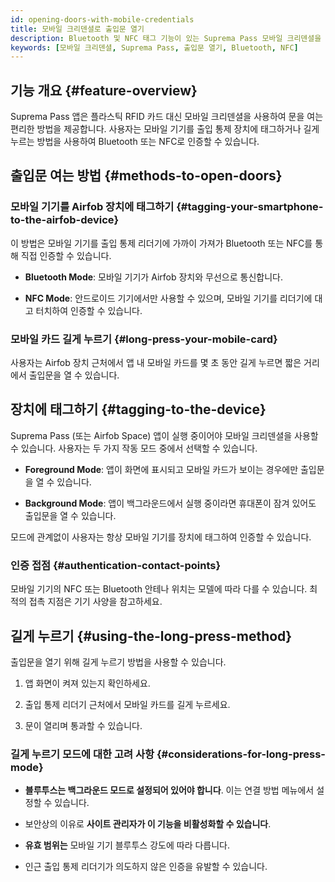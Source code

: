```yaml
---
id: opening-doors-with-mobile-credentials
title: 모바일 크리덴셜로 출입문 열기
description: Bluetooth 및 NFC 태그 기능이 있는 Suprema Pass 모바일 크리덴셜을 사용하여 문을 여는 방법, 포그라운드 및 백그라운드 모드 구성 방법, 핸즈프리 출입 기능 사용 방법을 안내합니다.
keywords: [모바일 크리덴셜, Suprema Pass, 출입문 열기, Bluetooth, NFC]
---
```



## 기능 개요 {#feature-overview}

Suprema Pass 앱은 플라스틱 RFID 카드 대신 모바일 크리덴셜을 사용하여 문을 여는 편리한 방법을 제공합니다. 사용자는 모바일 기기를 출입 통제 장치에 태그하거나 길게 누르는 방법을 사용하여 Bluetooth 또는 NFC로 인증할 수 있습니다.

<CustomerNote />


## 출입문 여는 방법 {#methods-to-open-doors}

### 모바일 기기를 Airfob 장치에 태그하기 {#tagging-your-smartphone-to-the-airfob-device}

이 방법은 모바일 기기를 출입 통제 리더기에 가까이 가져가 Bluetooth 또는 NFC를 통해 직접 인증할 수 있습니다.

* **Bluetooth Mode**: 모바일 기기가 Airfob 장치와 무선으로 통신합니다.

* **NFC Mode**: 안드로이드 기기에서만 사용할 수 있으며, 모바일 기기를 리더기에 대고 터치하여 인증할 수 있습니다.

### 모바일 카드 길게 누르기 {#long-press-your-mobile-card}

사용자는 Airfob 장치 근처에서 앱 내 모바일 카드를 몇 초 동안 길게 누르면 짧은 거리에서 출입문을 열 수 있습니다.


## 장치에 태그하기 {#tagging-to-the-device}

Suprema Pass (또는 Airfob Space) 앱이 실행 중이어야 모바일 크리덴셜을 사용할 수 있습니다. 사용자는 두 가지 작동 모드 중에서 선택할 수 있습니다.

* **Foreground Mode**: 앱이 화면에 표시되고 모바일 카드가 보이는 경우에만 출입문을 열 수 있습니다.

* **Background Mode**: 앱이 백그라운드에서 실행 중이라면 휴대폰이 잠겨 있어도 출입문을 열 수 있습니다.

모드에 관계없이 사용자는 항상 모바일 기기를 장치에 태그하여 인증할 수 있습니다.

### 인증 접점 {#authentication-contact-points}

모바일 기기의 NFC 또는 Bluetooth 안테나 위치는 모델에 따라 다를 수 있습니다. 최적의 접촉 지점은 기기 사양을 참고하세요.


## 길게 누르기 {#using-the-long-press-method}

출입문을 열기 위해 길게 누르기 방법을 사용할 수 있습니다.

1. 앱 화면이 켜져 있는지 확인하세요.

1. 출입 통제 리더기 근처에서 모바일 카드를 길게 누르세요.

1. 문이 열리며 통과할 수 있습니다.

### 길게 누르기 모드에 대한 고려 사항 {#considerations-for-long-press-mode}

* **블루투스는 백그라운드 모드로 설정되어 있어야 합니다**. 이는 연결 방법 메뉴에서 설정할 수 있습니다.

* 보안상의 이유로 **사이트 관리자가 이 기능을 비활성화할 수 있습니다**.

* **유효 범위는** 모바일 기기 블루투스 강도에 따라 다릅니다.

* 인근 출입 통제 리더기가 의도하지 않은 인증을 유발할 수 있습니다.